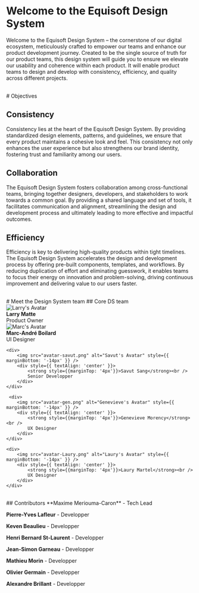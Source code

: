 
<Meta title="Introduction" />

# Welcome to the Equisoft Design System

Welcome to the Equisoft Design System – the cornerstone of our digital ecosystem, meticulously crafted to empower our teams and 
enhance our product development journey. Created to be the single source of truth for our product teams, this design system will 
guide you to ensure we elevate our usability and coherence within each product. It will enable product teams to design and develop 
with consistency, efficiency, and quality across different projects.

<br/>
# Objectives

## Consistency
Consistency lies at the heart of the Equisoft Design System. By providing standardized design elements, patterns, 
and guidelines, we ensure that every product maintains a cohesive look and feel. This consistency not only enhances 
the user experience but also strengthens our brand identity, fostering trust and familiarity among our users.

## Collaboration
The Equisoft Design System fosters collaboration among cross-functional teams, bringing together designers, developers, 
and stakeholders to work towards a common goal. By providing a shared language and set of tools, it facilitates communication 
and alignment, streamlining the design and development process and ultimately leading to more effective and impactful outcomes.

## Efficiency
Efficiency is key to delivering high-quality products within tight timelines. The Equisoft Design System accelerates the design
and development process by offering pre-built components, templates, and workflows. By reducing duplication of effort and 
eliminating guesswork, it enables teams to focus their energy on innovation and problem-solving, driving continuous improvement 
and delivering value to our users faster.


<br/>
# Meet the Design System team
## Core DS team 

<div style={{ display: 'flex', alignItems: 'center', justifyContent: 'space-between', margin: '24px 0 0' }}>
    <div>
        <img src="avatar-larry.png" alt="Larry's Avatar" style={{ marginBottom: '-14px' }} />
        <div style={{ textAlign: 'center' }}>
            <strong style={{marginTop: '4px'}}>Larry Matte</strong><br />
            Product Owner
        </div>
    </div>

  <div>
        <img src="avatar-marc.png" alt="Marc's Avatar" style={{ marginBottom: '-14px' }} />
        <div style={{ textAlign: 'center' }}>
            <strong style={{marginTop: '4px'}}>Marc-André Boilard</strong><br />
            UI Designer
        </div>
    </div>

    <div>
        <img src="avatar-savut.png" alt="Savut's Avatar" style={{ marginBottom: '-14px' }} />
        <div style={{ textAlign: 'center' }}>
            <strong style={{marginTop: '4px'}}>Savut Sang</strong><br />
            Senior Developper
        </div>
    </div>

     <div>
        <img src="avatar-gen.png" alt="Genevieve's Avatar" style={{ marginBottom: '-14px' }} />
        <div style={{ textAlign: 'center' }}>
            <strong style={{marginTop: '4px'}}>Genevieve Morency</strong><br />
            UX Designer
        </div>
    </div>

    <div>
        <img src="avatar-Laury.png" alt="Laury's Avatar" style={{ marginBottom: '-14px' }} />
        <div style={{ textAlign: 'center' }}>
            <strong style={{marginTop: '4px'}}>Laury Martel</strong><br />
            UX Designer
        </div>
    </div>
</div>

<br/>
## Contributors
**Maxime Meriouma-Caron** - Tech Lead

**Pierre-Yves Lafleur** - Developper

**Keven Beaulieu** - Developper

**Henri Bernard St-Laurent** - Developper

**Jean-Simon Garneau** - Developper

**Mathieu Morin** - Developper

**Olivier Germain** - Developper

**Alexandre Brillant** - Developper
